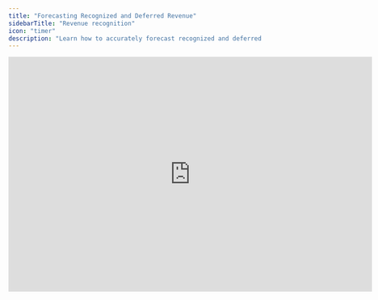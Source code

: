 ```yaml
---
title: "Forecasting Recognized and Deferred Revenue"
sidebarTitle: "Revenue recognition"
icon: "timer"
description: "Learn how to accurately forecast recognized and deferred revenue."
---
```


<iframe width="720" height="466" src="https://www.loom.com/embed/31c68402bb3e4dcbb2ee9fab176b9c84?sid=ed467250-4437-4239-90af-b4bcb2984882" class="embedBox" frameborder="0" webkitallowfullscreen mozallowfullscreen allowfullscreen />

## Overview

Revenue should be recognized when the service or goods are delivered. Deferred revenue tracks payments received before delivery, which is especially important for SaaS companies selling annual subscriptions. This guide explains how to model recognized and deferred revenue in Francis.

## Basics

### **Recognized and deferred revenue**

According to accounting principles, revenue is recorded when the service or goods are actually delivered. This ensures that income reflects real business activity rather than just invoicing or payment timing.

Deferred (unearned) revenue represents amounts invoiced in advance of delivery. It appears as a liability on the balance sheet until the service is performed or the product is delivered. At that point, deferred revenue shifts from the balance sheet to recognized revenue on the income statement.

In practice, the following milestones are relevant to recognize revenue:

1. **Booking:** A contract is signed, but no financial entry is recorded.

2. **Contract start and end dates:** These specify the service period and define when revenue should be recognized based on performance obligations.

3. **Invoice:** The company sends an invoice. If this happens before delivery, it creates deferred revenue. If payment is due later, it creates accounts receivable.

4. **Recognized:** Revenue is recorded on the income statement once the performance obligation is met, typically tied to the contract period or specific delivery milestones.

5. **Receivables is paid:** The customer pays, affecting cash flow but not revenue recognition.

In many cases, invoicing and revenue recognition happen simultaneously, such as upon delivery of goods or completion of a service. In these cases, you can forecast recognized and deferred amoutns based on invoice data.&#x20;

You can also forecast accounts receivables based on invoice data.

## Examples

#### **Annual membership with events**

Imagine a running club selling annual memberships that include events in March, May, and August.

* **Initial Payment (January):** The club invoices and receives payment upfront, recording it as deferred revenue.

* **Events Throughout the Year:** When each event occurs, one-third of the annual fee is recognized as revenue, aligning income with the delivery of services.

#### **12-month SaaS subscription**

Consider a SaaS company selling a 12-month subscription paid upfront.

* **Initial Payment:** The full annual fee is invoiced and recorded as deferred revenue.

* **Monthly Recognition:** Each month, one-twelfth of the fee moves from deferred revenue to recognized revenue as the service is delivered over time.

## Calculating recognized and deferred revenue

To determine how much revenue to recognize each month, consider the service period (e.g., 12 months) and review the invoiced amounts over that period. By distributing invoiced amounts evenly across the service period, you ensure revenue is recognized in proportion to the delivery of goods or services.

![](/images/masterclasses/forecasting/revenue-recognition/revenue-recognition-1.png)

If invoicing varies month-to-month – such as when new customers are billed at different times – recognized revenue also adjusts accordingly.

![](/images/masterclasses/forecasting/revenue-recognition/revenue-recognition-2.png)

Here, all recognized and deferred revenue calculations rely on invoiced amounts. Including invoiced amounts is often best done by importing data via the Google Sheets integration, though you can also input them manually. Depending on your business, you may set it up on a customer or product level. If you offer multiple products with different service periods, separate them into individual line items for clarity.

## Cash flow effects

Deferred revenue itself doesn’t change how much cash you receive – it only affects the timing of when revenue appears on the income statement. For instance, if a customer pays $2,400 upfront, that cash is received immediately, regardless of how you recognize the revenue over time.

On the cash flow statement, recognized revenue contributes to net profit, while changes in deferred revenue appear as a working capital adjustment. If invoices have delayed payment terms, this introduces accounts receivable, which you can model separately.

![](/images/masterclasses/forecasting/revenue-recognition/revenue-recognition-3.png)

## Importing sales forecasts

If you already forecast recognized and deferred revenue outside of Francis – such as in Excel – you can easily bring that data into Francis. Simply copy and paste the recognized revenue and deferred revenue metrics into Francis. This approach lets you benefit from Francis’ version control, variance analysis, and reporting tools while maintaining your external modeling workflows.
